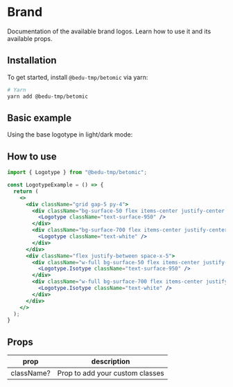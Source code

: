 
# Brand
Documentation of the available brand logos. Learn how to use it and its available props.

## Installation
To get started, install `@bedu-tmp/betomic` via yarn:

```bash
# Yarn
yarn add @bedu-tmp/betomic
```

## Basic example
Using the base logotype in light/dark mode:
<LogotypeExamples />

## How to use
```jsx highlight=8,11,16,19
import { Logotype } from "@bedu-tmp/betomic";

const LogotypeExample = () => {
  return (
    <>
      <div className="grid gap-5 py-4">
        <div className="bg-surface-50 flex items-center justify-center py-8 rounded-md">
          <Logotype className="text-surface-950" />
        </div>
        <div className="bg-surface-700 flex items-center justify-center py-8 rounded-md">
          <Logotype className="text-white" />
        </div>
      </div>
      <div className="flex justify-between space-x-5">
        <div className="w-full bg-surface-50 flex items-center justify-center p-10 rounded-md">
          <Logotype.Isotype className="text-surface-950" />
        </div>
        <div className="w-full bg-surface-700 flex items-center justify-center p-10 rounded-md">
          <Logotype.Isotype className="text-white" />
        </div>
      </div>
    </>
  );
}
```

## Props
<table className="min-w-full divide-y divide-gray-200">
  <thead>
    <tr>
      <th scope="col" className="border-l-0 border-r-0 px-6 py-3 text-left text-xs font-medium text-gray-500 uppercase tracking-wider">
        prop
      </th>
      <th scope="col" className="border-l-0 border-r-0 px-6 py-3 text-left text-xs font-medium text-gray-500 uppercase tracking-wider">
        description
      </th>
    </tr>
  </thead>
  <tbody className="divide-y divide-gray-200">
    <tr>
      <td className="border-l-0 border-r-0 px-6 py-4 text-sm font-medium text-gray-500">
        className?
      </td>
      <td className="border-l-0 border-r-0 px-6 py-4 text-sm font-medium text-gray-500">
        Prop to add your custom classes
      </td>
    </tr>
  </tbody>
</table>